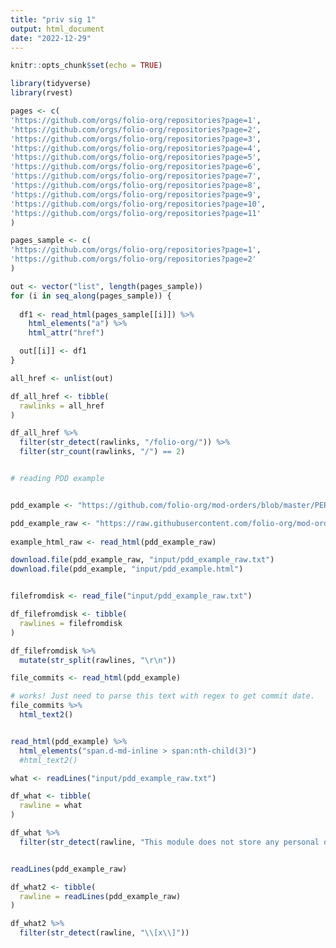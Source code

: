```yaml
---
title: "priv sig 1"
output: html_document
date: "2022-12-29"
---
```


```r
knitr::opts_chunk$set(echo = TRUE)
```

```r
library(tidyverse)
library(rvest)

pages <- c(
'https://github.com/orgs/folio-org/repositories?page=1',
'https://github.com/orgs/folio-org/repositories?page=2',
'https://github.com/orgs/folio-org/repositories?page=3',
'https://github.com/orgs/folio-org/repositories?page=4',
'https://github.com/orgs/folio-org/repositories?page=5',
'https://github.com/orgs/folio-org/repositories?page=6',
'https://github.com/orgs/folio-org/repositories?page=7',
'https://github.com/orgs/folio-org/repositories?page=8',
'https://github.com/orgs/folio-org/repositories?page=9',
'https://github.com/orgs/folio-org/repositories?page=10',
'https://github.com/orgs/folio-org/repositories?page=11'
)

pages_sample <- c(
'https://github.com/orgs/folio-org/repositories?page=1',
'https://github.com/orgs/folio-org/repositories?page=2'
)


```

```r
out <- vector("list", length(pages_sample))
for (i in seq_along(pages_sample)) {
  
  df1 <- read_html(pages_sample[[i]]) %>% 
    html_elements("a") %>% 
    html_attr("href")

  out[[i]] <- df1
}


```


```r
all_href <- unlist(out)

df_all_href <- tibble(
  rawlinks = all_href
)

df_all_href %>%
  filter(str_detect(rawlinks, "/folio-org/")) %>%
  filter(str_count(rawlinks, "/") == 2) 



```

```r
# reading PDD example


pdd_example <- "https://github.com/folio-org/mod-orders/blob/master/PERSONAL_DATA_DISCLOSURE.md"

pdd_example_raw <- "https://raw.githubusercontent.com/folio-org/mod-orders/master/PERSONAL_DATA_DISCLOSURE.md"
  
example_html_raw <- read_html(pdd_example_raw)

download.file(pdd_example_raw, "input/pdd_example_raw.txt")
download.file(pdd_example, "input/pdd_example.html")


filefromdisk <- read_file("input/pdd_example_raw.txt")

df_filefromdisk <- tibble(
  rawlines = filefromdisk
)

df_filefromdisk %>%
  mutate(str_split(rawlines, "\r\n"))

file_commits <- read_html(pdd_example)

# works! Just need to parse this text with regex to get commit date.
file_commits %>%
  html_text2()


read_html(pdd_example) %>%
  html_elements("span.d-md-inline > span:nth-child(3)")
  #html_text2()


```
```r
what <- readLines("input/pdd_example_raw.txt")

df_what <- tibble(
  rawline = what
)

df_what %>%
  filter(str_detect(rawline, "This module does not store any personal data"))


readLines(pdd_example_raw)

df_what2 <- tibble(
  rawline = readLines(pdd_example_raw)
)

df_what2 %>%
  filter(str_detect(rawline, "\\[x\\]"))

```

